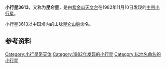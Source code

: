 {{Infobox Planet  
| name = 3613 Kunlun
| image = 
| caption = 
| discovery=yes | physical_characteristics = yes | bgcolour=#FFFFC0
| discovery_ref = 
| discoverer = [[紫金山天文台|紫金山天文台]]
| discovery_site = [[南京|南京]]
| discovered =  1982年11月10日
| mp_name = 3613
| alt_names = 1982 VJ11
| named_after = [[昆仑山脉|昆仑山脉]]
| mp_category=[[小行星带|主带]]
| orbit_ref = <ref>[http://ssd.jpl.nasa.gov/sbdb.cgi?sstr=3613+Kunlun JPL Small-Body Database 3613 Kunlun (1982 VJ11)]</ref>
| epoch = 2011年8月27日
| semimajor=
| perihelion=2.1919417[[天文单位|AU]]
| aphelion= 2.3710873AU
| eccentricity = 0.0755542
| period = 1333.5820711[[日|地球日]] 
| inclination=7.41867[[角度|°]]
| asc_node=72.48270°
| arg_peri=79.01531°
| mean_anomaly=228.34403°
| avg_speed=
 | dimensions=
 | mass=
 | density=
 | surface_grav=
 | escape_velocity=
 | rotation=
 | spectral_type=
 | magnitude=12.7
 | abs_magnitude=
 | albedo=
 | single_temperature=
}}
'''小行星3613'''，又称为'''昆仑星'''，是由[[紫金山天文台|紫金山天文台]]在1982年11月10日发现的[[小行星带|主带]][[小行星|小行星]]。

小行星3613以中国境内的山脉[[昆仑山脉|昆仑山脉]]命名。

== 参考资料 ==
{{Reflist}}

{{Minor Planet Number|(3612)[[小行星3612|小行星3612]]|(3614)[[小行星3614|小行星3614]]}}

[[Category:小行星带天体|Category:小行星带天体]]
[[Category:1982年发现的小行星|Category:1982年发现的小行星]]
[[Category:以地名命名的小行星|Category:以地名命名的小行星]]